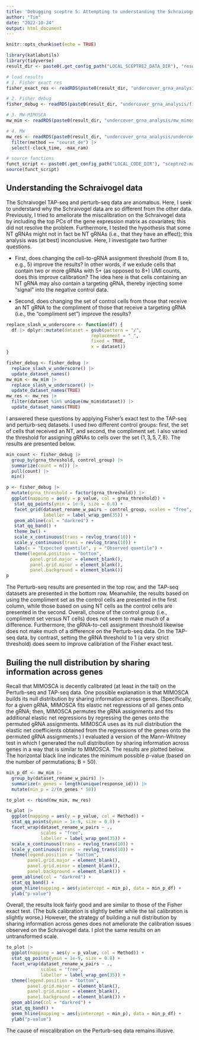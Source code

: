 ```yaml
---
title: 'Debugging sceptre 5: Attempting to understanding the Schraivogel data'
author: "Tim"
date: "2022-10-24"
output: html_document
---
```


```r
knitr::opts_chunk$set(echo = TRUE)
```

```r
library(katlabutils)
library(tidyverse)
result_dir <- paste0(.get_config_path("LOCAL_SCEPTRE2_DATA_DIR"), "results/")

# load results
# 1. Fisher exact res
fisher_exact_res <- readRDS(paste0(result_dir, "undercover_grna_analysis/fisher_exact_1.rds"))

# 2. Fisher debug
fisher_debug <- readRDS(paste0(result_dir, "undercover_grna_analysis/fisher_debug.rds"))

# 3. MW-MIMOSCA
mw_mim <- readRDS(paste0(result_dir, "undercover_grna_analysis/mw_mimosca_1.rds"))

# 4. MW
mw_res <- readRDS(paste0(result_dir, "undercover_grna_analysis/undercover_result_grp_size_1.rds")) |>
  filter(method == "seurat_de") |>
  select(-clock_time, -max_ram)

# source functions
funct_script <- paste0(.get_config_path("LOCAL_CODE_DIR"), "sceptre2-manuscript/writeups/undercover_results_eda/analyze_undercover_results_plot_functs.R")
source(funct_script)
```

## Understanding the Schraivogel data

The Schraivogel TAP-seq and perturb-seq data are anomalous. Here, I seek to understand why the Schraivogel data are so different from the other data. Previously, I tried to ameliorate the miscalibration on the Schraivogel data by including the top PCs of the gene expression matrix as covariates; this did not resolve the problem. Furthermore, I tested the hypothesis that some NT gRNAs might not in fact be NT gRNAs (i.e., that they have an effect); this analysis was (at best) inconclusive. Here, I investigate two further questions.

- First, does changing the cell-to-gRNA assignment threshold (from 8 to, e.g., 5) improve the results? In other words, if we exlude cells that contain two or more gRNAs with 5+ (as opposed to 8+) UMI counts, does this improve calibration? The idea here is that cells containing an NT gRNA may also contain a targeting gRNA, thereby injecting some "signal" into the negative control data.

- Second, does changing the set of control cells from those that receive an NT gRNA to the compliment of those that receive a targeting gRNA (i.e., the "compliment set") improve the results?

```r
replace_slash_w_underscore <- function(df) {
  df |> dplyr::mutate(dataset = gsub(pattern = "/",
                                replacement = "_",
                                fixed = TRUE,
                                x = dataset))
}

fisher_debug <- fisher_debug |>
  replace_slash_w_underscore() |>
  update_dataset_names()
mw_mim <- mw_mim |>
  replace_slash_w_underscore() |>
  update_dataset_names(TRUE)
mw_res <- mw_res |>
  filter(dataset %in% unique(mw_mim$dataset)) |>
  update_dataset_names(TRUE)
```

I answered these questions by applying Fisher's exact test to the TAP-seq and perturb-seq datasets. I used two different control groups: first, the set of cells that received an NT, and second, the compliment set. I also varied the threshold for assigning gRNAs to cells over the set $\{1, 3, 5, 7, 8\}$. The results are presented below.

```r
min_count <- fisher_debug |>
  group_by(grna_threshold, control_group) |>
  summarize(count = n()) |>
  pull(count) |>
  min()

p <- fisher_debug |>
  mutate(grna_threshold = factor(grna_threshold)) |>
  ggplot(mapping = aes(y = p_value, col = grna_threshold)) +
   stat_qq_points(ymin = 1e-9, size = 0.8) +
   facet_grid(dataset_rename_w_pairs ~ control_group, scales = "free",
              labeller = label_wrap_gen(35)) +
   geom_abline(col = "darkred") +
   stat_qq_band() +
   theme_bw() +
   scale_x_continuous(trans = revlog_trans(10)) +
   scale_y_continuous(trans = revlog_trans(10)) +
   labs(x = "Expected quantile", y = "Observed quantile") +
   theme(legend.position = "bottom",
         panel.grid.major = element_blank(),
         panel.grid.minor = element_blank(),
         panel.background = element_blank())
p
```

The Perturb-seq results are presented in the top row, and the TAP-seq datasets are presented in the bottom row. Meanwhile, the results based on using the compliment set as the control cells are presented in the first column, while those based on using NT cells as the control cells are presented in the second. Overall, choice of the control group (i.e., compliment set versus NT cells) does not seem to make much of a difference. Furthermore, the gRNA-to-cell assignment threshold likewise does not make much of a difference on the Perturb-seq data. On the TAP-seq data, by contrast, setting the gRNA threshold to 1 (a very strict threshold) does seem to improve calibration of the Fisher exact test.

## Builing the null distribution by sharing information across genes

Recall that MIMOSCA is decently calibrated (at least in the tail) on the Perturb-seq and TAP-seq data. One possible explanation is that MIMOSCA builds its null distribution by sharing information across genes. (Specifically, for a given gRNA, MIMOSCA fits elastic net regressions of all genes onto the gRNA; then, MIMOSCA permutes the gRNA assignments and fits additional elastic net regressions by regressing the genes onto the permuted gRNA assignments. MIMOSCA uses as its null distribution the elastic net coefficients obtained from the regressions of the genes onto the permuted gRNA assignments.) I evaluated a version of the Mann-Whitney test in which I generated the null distribution by sharing information across genes in a way that is similar to MIMOSCA. The results are plotted below. The horizontal black line indicates the minimum possible p-value (based on the number of permutations; B = 50).

```r
min_p_df <- mw_mim |>
  group_by(dataset_rename_w_pairs) |>
  summarize(n_genes = length(unique(response_id))) |>
  mutate(min_p = 2/(n_genes * 50))

to_plot <- rbind(mw_mim, mw_res)

to_plot |>
  ggplot(mapping = aes(y = p_value, col = Method)) +
  stat_qq_points(ymin = 1e-9, size = 0.8) +
  facet_wrap(dataset_rename_w_pairs ~ .,
             scales = "free",
             labeller = label_wrap_gen(35)) +
  scale_x_continuous(trans = revlog_trans(10)) +
  scale_y_continuous(trans = revlog_trans(10)) +
  theme(legend.position = "bottom",
        panel.grid.major = element_blank(),
        panel.grid.minor = element_blank(),
        panel.background = element_blank()) +
  geom_abline(col = "darkred") +
  stat_qq_band() +
  geom_hline(mapping = aes(yintercept = min_p), data = min_p_df) +
  ylab("p-value")
```

Overall, the results look fairly good and are similar to those of the Fisher exact test. (The bulk calibration is slightly better while the tail calibration is slightly worse.) However, the strategy of building a null distribution by sharing information across genes does not ameliorate the calibration issues observed on the Schraivogel data. I plot the same results on an untransformed scale.

```r
to_plot |>
  ggplot(mapping = aes(y = p_value, col = Method)) +
  stat_qq_points(ymin = 1e-9, size = 0.8) +
  facet_wrap(dataset_rename_w_pairs ~ .,
             scales = "free",
             labeller = label_wrap_gen(35)) +
  theme(legend.position = "bottom",
        panel.grid.major = element_blank(),
        panel.grid.minor = element_blank(),
        panel.background = element_blank()) +
  geom_abline(col = "darkred") +
  stat_qq_band() +
  geom_hline(mapping = aes(yintercept = min_p), data = min_p_df) +
  ylab("p-value")
```

The cause of miscalibration on the Perturb-seq data remains illusive.